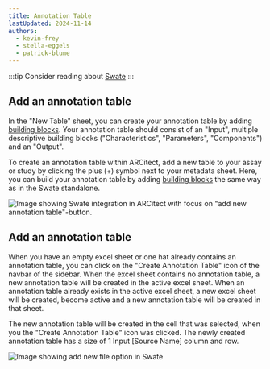 ```yaml
---
title: Annotation Table
lastUpdated: 2024-11-14
authors: 
  - kevin-frey
  - stella-eggels
  - patrick-blume
---
```



:::tip
Consider reading about [Swate](/nfdi4plants.knowledgebase/swate)
:::

<Tabs syncKey="swateHost">
<TabItem label="Browser">

## Add an annotation table

In the "New Table" sheet, you can create your annotation table by adding [building blocks](/nfdi4plants.knowledgebase/swate/building-blocks). 
Your annotation table should consist of an "Input", multiple descriptive building blocks ("Characteristics", "Parameters", "Components") and an "Output".

To create an annotation table within ARCitect, add a new table to your assay or study by clicking the plus (+) symbol next to your metadata sheet. 
Here, you can build your annotation table by adding [building blocks](/nfdi4plants.knowledgebase/swate/building-blocks) the same way as in the Swate standalone.

![Image showing Swate integration in ARCitect with focus on "add new annotation table"-button.](@images/swate/swate-alpha-arcitect-newtable.png)

</TabItem>
<TabItem label="Excel">

## Add an annotation table

When you have an empty excel sheet or one hat already contains an annotation table, you can click on the "Create Annotation Table" icon of the navbar of the sidebar.
When the excel sheet contains no annotation table, a new annotation table will be created in the active excel sheet.
When an annotation table already exists in the active excel sheet, a new excel sheet will be created, become active and a new annotation table will be created in that sheet.

The new annotation table will be created in the cell that was selected, when you the "Create Annotation Table" icon was clicked.
The newly created annotation table has a size of 1 Input [Source Name] column and row.

![Image showing add new file option in Swate](@images/swate/swate-excel-add-annotation-table.png)

</TabItem>
</Tabs>
